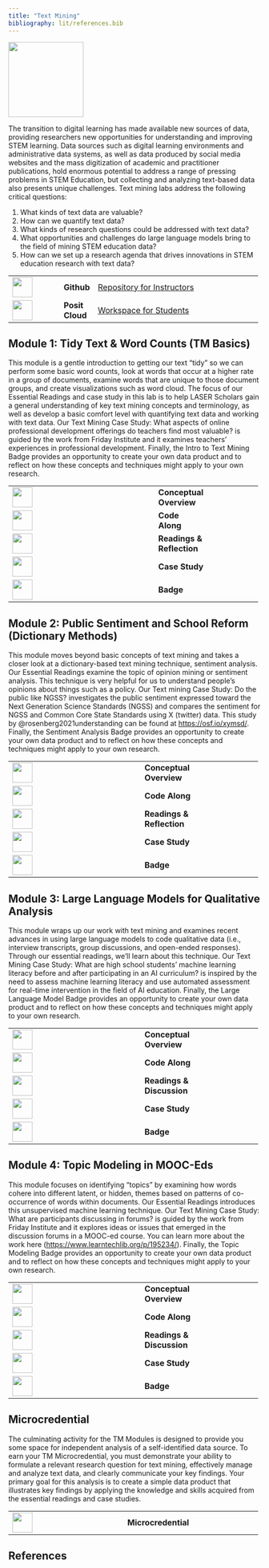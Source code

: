 ```yaml
---
title: "Text Mining"
bibliography: lit/references.bib
---
```


![](images/tm-micro.png){width="150"}

The transition to digital learning has made available new sources of data, providing researchers new opportunities for understanding and improving STEM learning. Data sources such as digital learning environments and administrative data systems, as well as data produced by social media websites and the mass digitization of academic and practitioner publications, hold enormous potential to address a range of pressing problems in STEM Education, but collecting and analyzing text-based data also presents unique challenges. Text mining labs address the following critical questions:

1.  What kinds of text data are valuable?
2.  How can we quantify text data?
3.  What kinds of research questions could be addressed with text data?
4.  What opportunities and challenges do large language models bring to the field of mining STEM education data?
5.  How can we set up a research agenda that drives innovations in STEM education research with text data?

+------------------------------------+-----------------+-----------------------------------------------------------------------------------------------------------------------+
| ![](images/github.png){width="40"} | **Github\       | [Repository for Instructors](https://github.com/laser-institute/text-mining)                                          |
|                                    | **              |                                                                                                                       |
+------------------------------------+-----------------+-----------------------------------------------------------------------------------------------------------------------+
| ![](images/posit.png){width="40"}  | **Posit Cloud** | [Workspace for Students](https://posit.cloud/spaces/493094/join?access_code=qjsumVzA0HZYgrxOSizVbVPmDs7iHYS32yUQaqDe) |
+------------------------------------+-----------------+-----------------------------------------------------------------------------------------------------------------------+

## Module 1: **Tidy Text & Word Counts (TM Basics)**

This module is a gentle introduction to getting our text “tidy” so we can perform some basic word counts, look at words that occur at a higher rate in a group of documents, examine words that are unique to those document groups, and create visualizations such as word cloud. The focus of our Essential Readings and case study in this lab is to help LASER Scholars gain a general understanding of key text mining concepts and terminology, as well as develop a basic comfort level with quantifying text data and working with text data. Our Text Mining Case Study: What aspects of online professional development offerings do teachers find most valuable? is guided by the work from Friday Institute and it examines teachers' experiences in professional development. Finally, the Intro to Text Mining Badge provides an opportunity to create your own data product and to reflect on how these concepts and techniques might apply to your own research.

+-------------------------------------------------+----------------+----------------+
| ![](images/conceptual-overview.png){width="40"} | **Conceptual\  |                |
|                                                 | Overview**     |                |
+-------------------------------------------------+----------------+----------------+
| ![](images/code-along.png){width="40"}          | **Code Along** |                |
+-------------------------------------------------+----------------+----------------+
| ![](images/reading.png){width="40"}             | **Readings &\  |                |
|                                                 | Reflection**   |                |
+-------------------------------------------------+----------------+----------------+
| ![](images/case-study.png){width="40"}          | **Case Study** |                |
+-------------------------------------------------+----------------+----------------+
| ![](images/tm-badge-1.png){width="40"}          | **Badge**      |                |
+-------------------------------------------------+----------------+----------------+

## Module 2: Public **Sentiment and School Reform (Dictionary Methods)**

This module moves beyond basic concepts of text mining and takes a closer look at a dictionary-based text mining technique, sentiment analysis. Our Essential Readings examine the topic of opinion mining or sentiment analysis. This technique is very helpful for us to understand people's opinions about things such as a policy. Our Text mining Case Study: Do the public like NGSS? investigates the public sentiment expressed toward the Next Generation Science Standards (NGSS) and compares the sentiment for NGSS and Common Core State Standards using X (twitter) data. This study by @rosenberg2021understanding can be found at <https://osf.io/xymsd/>. Finally, the Sentiment Analysis Badge provides an opportunity to create your own data product and to reflect on how these concepts and techniques might apply to your own research.

+------------------------------------------+----------------+--------------------+
| ![](images/presentation.png){width="40"} | **Conceptual\  |                    |
|                                          | Overview**     |                    |
+------------------------------------------+----------------+--------------------+
| ![](images/code-along.png){width="40"}   | **Code Along** |                    |
+------------------------------------------+----------------+--------------------+
| ![](images/reading.png){width="40"}      | **Readings &\  |                    |
|                                          | Reflection**   |                    |
+------------------------------------------+----------------+--------------------+
| ![](images/case-study.png){width="40"}   | **Case Study** |                    |
+------------------------------------------+----------------+--------------------+
| ![](images/tm-badge-2.png){width="40"}   | **Badge**      |                    |
+------------------------------------------+----------------+--------------------+

## Module 3: **Large Language Models for Qualitative Analysis**

This module wraps up our work with text mining and examines recent advances in using large language models to code qualitative data (i.e., interview transcripts, group discussions, and open-ended responses). Through our essential readings, we'll learn about this technique. Our Text Mining Case Study: What are high school students’ machine learning literacy before and after participating in an AI curriculum? is inspired by the need to assess machine learning literacy and use automated assessment for real-time intervention in the field of AI education. Finally, the Large Language Model Badge provides an opportunity to create your own data product and to reflect on how these concepts and techniques might apply to your own research.

+------------------------------------------+----------------+--------------------+
| ![](images/presentation.png){width="40"} | **Conceptual\  |                    |
|                                          | Overview**     |                    |
+------------------------------------------+----------------+--------------------+
| ![](images/code-along.png){width="40"}   | **Code Along** |                    |
+------------------------------------------+----------------+--------------------+
| ![](images/reading.png){width="40"}      | **Readings &\  |                    |
|                                          | Discussion**   |                    |
+------------------------------------------+----------------+--------------------+
| ![](images/case-study.png){width="40"}   | **Case Study** |                    |
+------------------------------------------+----------------+--------------------+
| ![](images/tm-badge-3.png){width="40"}   | **Badge**      |                    |
+------------------------------------------+----------------+--------------------+

## Module 4: **Topic Modeling in MOOC-Eds**

This module focuses on identifying “topics” by examining how words cohere into different latent, or hidden, themes based on patterns of co-occurrence of words within documents. Our Essential Readings introduces this unsupervised machine learning technique. Our Text Mining Case Study: What are participants discussing in forums? is guided by the work from Friday Institute and it explores ideas or issues that emerged in the discussion forums in a MOOC-ed course. You can learn more about the work here (<https://www.learntechlib.org/p/195234/>). Finally, the Topic Modeling Badge provides an opportunity to create your own data product and to reflect on how these concepts and techniques might apply to your own research.

+------------------------------------------+----------------+--------------------+
| ![](images/presentation.png){width="40"} | **Conceptual\  |                    |
|                                          | Overview**     |                    |
+------------------------------------------+----------------+--------------------+
| ![](images/code-along.png){width="40"}   | **Code Along** |                    |
+------------------------------------------+----------------+--------------------+
| ![](images/reading.png){width="40"}      | **Readings &\  |                    |
|                                          | Discussion**   |                    |
+------------------------------------------+----------------+--------------------+
| ![](images/case-study.png){width="40"}   | **Case Study** |                    |
+------------------------------------------+----------------+--------------------+
| ![](images/tm-badge-4.png){width="40"}   | **Badge**      |                    |
+------------------------------------------+----------------+--------------------+

## Microcredential

The culminating activity for the TM Modules is designed to provide you some space for independent analysis of a self-identified data source. To earn your TM Microcredential, you must demonstrate your ability to formulate a relevant research question for text mining, effectively manage and analyze text data, and clearly communicate your key findings. Your primary goal for this analysis is to create a simple data product that illustrates key findings by applying the knowledge and skills acquired from the essential readings and case studies.

+--------------------------------------+---------------------+---------------------+
| ![](images/tm-micro.png){width="40"} | **Microcredential** |                     |
+--------------------------------------+---------------------+---------------------+

## References
